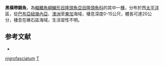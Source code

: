 {{noteTA
|G1=Toponym
}}
{{Speciesbox 
| taxon = Thalassoma nigrofasciatum
| authority = [[Randall|Randall]], 2003
| status = LC
| status_system = IUCN3.1
}}
'''黑橫帶錦魚'''，為[[輻鰭魚綱|輻鰭魚綱]][[鱸形目|鱸形目]][[隆頭魚亞目|隆頭魚亞目]][[隆頭魚科|隆頭魚科]]的其中一[[種|種]]，分布於西[[太平洋|太平洋]]區，從[[巴布亞紐幾內亞|巴布亞紐幾內亞]]、[[澳洲|澳洲]]至[[東加|東加]]海域，棲息深度0-15公尺，體長可達20公分，棲息在礁石區海域，生活習性不明。

==参考文献==
*{{FishBase_species|genus=Thalassoma|species=nigrofasciatum|year=2013|month=8}}

{{Taxonbar}}

[[Category:錦魚屬|nigrofasciatum]]
[[Category:2003年描述的鱼类|T]]